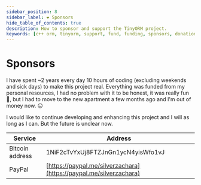 ```yaml
---
sidebar_position: 8
sidebar_label: ❤️ Sponsors
hide_table_of_contents: true
description: How to sponsor and support the TinyORM project.
keywords: [c++ orm, tinyorm, support, fund, funding, sponsors, donations, sponsors]
---
```



# Sponsors

I have spent ~2 years every day 10 hours of coding (excluding weekends and sick days) to make this project real. Everything was funded from my personal resources, I had no problem with it to be honest, it was really fun 🎉, but I had to move to the new apartment a few months ago and I'm out of money now. ☹️

I would like to continue developing and enhancing this project and I will as long as I can. But the future is unclear now.

<APITable>

| Service         | Address |
| --------------- | ---------------------------------- |
| Bitcoin address | 1NiF2cTvYxUj8FTZJnGn1ycN4yisWfo1vJ |
| PayPal          | [https://paypal.me/silverzachara](https://paypal.me/silverzachara) |

</APITable>
